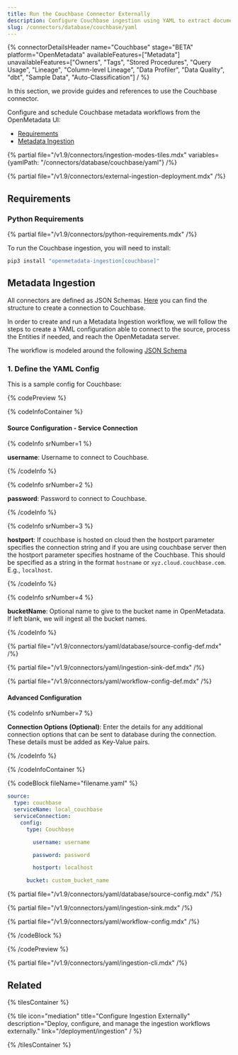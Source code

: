 ```yaml
---
title: Run the Couchbase Connector Externally
description: Configure Couchbase ingestion using YAML to extract document-based metadata and support NoSQL governance models.
slug: /connectors/database/couchbase/yaml
---
```


{% connectorDetailsHeader
name="Couchbase"
stage="BETA"
platform="OpenMetadata"
availableFeatures=["Metadata"]
unavailableFeatures=["Owners", "Tags", "Stored Procedures", "Query Usage", "Lineage", "Column-level Lineage", "Data Profiler", "Data Quality", "dbt", "Sample Data", "Auto-Classification"]
/ %}

In this section, we provide guides and references to use the Couchbase connector.

Configure and schedule Couchbase metadata workflows from the OpenMetadata UI:

- [Requirements](#requirements)
- [Metadata Ingestion](#metadata-ingestion)

{% partial file="/v1.9/connectors/ingestion-modes-tiles.mdx" variables={yamlPath: "/connectors/database/couchbase/yaml"} /%}

{% partial file="/v1.9/connectors/external-ingestion-deployment.mdx" /%}

## Requirements

### Python Requirements

{% partial file="/v1.9/connectors/python-requirements.mdx" /%}

To run the Couchbase ingestion, you will need to install:

```bash
pip3 install "openmetadata-ingestion[couchbase]"
```

## Metadata Ingestion

All connectors are defined as JSON Schemas.
[Here](https://github.com/open-metadata/OpenMetadata/blob/main/openmetadata-spec/src/main/resources/json/schema/entity/services/connections/database/couchbaseConnection.json)
you can find the structure to create a connection to Couchbase.

In order to create and run a Metadata Ingestion workflow, we will follow
the steps to create a YAML configuration able to connect to the source,
process the Entities if needed, and reach the OpenMetadata server.

The workflow is modeled around the following
[JSON Schema](https://github.com/open-metadata/OpenMetadata/blob/main/openmetadata-spec/src/main/resources/json/schema/metadataIngestion/workflow.json)

### 1. Define the YAML Config

This is a sample config for Couchbase:

{% codePreview %}

{% codeInfoContainer %}

#### Source Configuration - Service Connection

{% codeInfo srNumber=1 %}

**username**: Username to connect to Couchbase.

{% /codeInfo %}

{% codeInfo srNumber=2 %}

**password**: Password to connect to Couchbase.

{% /codeInfo %}

{% codeInfo srNumber=3 %}

**hostport**: If couchbase is hosted on cloud then the hostport parameter specifies the connection string and if you are using couchbase server then the hostport parameter specifies hostname of the Couchbase. This should be specified as a string in the format `hostname` or `xyz.cloud.couchbase.com`. E.g., `localhost`.

{% /codeInfo %}

{% codeInfo srNumber=4 %}

**bucketName**: Optional name to give to the bucket name in OpenMetadata. If left blank, we will ingest all the bucket names.

{% /codeInfo %}

{% partial file="/v1.9/connectors/yaml/database/source-config-def.mdx" /%}

{% partial file="/v1.9/connectors/yaml/ingestion-sink-def.mdx" /%}

{% partial file="/v1.9/connectors/yaml/workflow-config-def.mdx" /%}

#### Advanced Configuration

{% codeInfo srNumber=7 %}

**Connection Options (Optional)**: Enter the details for any additional connection options that can be sent to database during the connection. These details must be added as Key-Value pairs.

{% /codeInfo %}


{% /codeInfoContainer %}

{% codeBlock fileName="filename.yaml" %}

```yaml {% isCodeBlock=true %}
source:
  type: couchbase
  serviceName: local_couchbase
  serviceConnection:
    config:
      type: Couchbase
```
```yaml {% srNumber=1 %}
        username: username
```
```yaml {% srNumber=2 %}
        password: password
```
```yaml {% srNumber=3 %}
        hostport: localhost
```

```yaml {% srNumber=4 %}
      bucket: custom_bucket_name
```

{% partial file="/v1.9/connectors/yaml/database/source-config.mdx" /%}

{% partial file="/v1.9/connectors/yaml/ingestion-sink.mdx" /%}

{% partial file="/v1.9/connectors/yaml/workflow-config.mdx" /%}

{% /codeBlock %}

{% /codePreview %}

{% partial file="/v1.9/connectors/yaml/ingestion-cli.mdx" /%}

## Related

{% tilesContainer %}

{% tile
   icon="mediation"
   title="Configure Ingestion Externally"
   description="Deploy, configure, and manage the ingestion workflows externally."
   link="/deployment/ingestion"
 / %}

{% /tilesContainer %}
